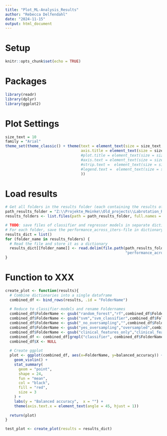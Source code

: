 ```yaml
---
title: "Plot_ML-Analysis_Results"
author: "Rebecca Delfendahl"
date: "2024-11-15"
output: html_document
---
```

# Setup
```r
knitr::opts_chunk$set(echo = TRUE)
```

# Packages
```r
library(readr)
library(dplyr)
library(ggplot2)
```

# Plot Settings
```r
size_text = 10
family = "Arial"
theme_set(theme_classic() + theme(text = element_text(size = size_text, family = family),
                                  axis.title = element_text(size = size_text +2, family = family),
                                  #plot.title = element_text(size = size_text, family = family),
                                  #axis.text = element_text(size = size_text, family = family),
                                  #strip.text =  element_text(size = size_text +4, family = family),
                                  #legend.text =  element_text(size = size_text, family = family)
                                  ))
```

# Load results
```r
# Get all folders in the results folder (each containing the results of another model)
path_results_folder = "Z:\\Projekte_Meinke\\Old_projects\\Labrotation_Rebecca\\2_Machine_learning\\Results"
results_folders <- list.files(path = path_results_folder, full.names = FALSE)

# TODO: save files of classifier and regressor models in separate dictionaries
# For each folder, save the performance_across_iters-file in dictionary
results_dict = list()
for (folder_name in results_folders) {
  # Read the file and store it as a dictionary
  results_dict[[folder_name]] <- read.delim(file.path(path_results_folder, folder_name,
                                                      "performance_across_iters.txt"))
}
```

# Function to XXX
```r
create_plot <- function(results){
  # Combine dictionaries into a single dataframe
  combined_df <- bind_rows(results, .id = "FolderName")
  
  # Reduce to classifier-models and rename Foldernames
  combined_df$FolderName <- gsub("random_forest","rf",combined_df$FolderName)
  combined_df$FolderName <- gsub("svm","svm_classifier",combined_df$FolderName)
  combined_df$FolderName <- gsub("_no_oversampling","",combined_df$FolderName)
  combined_df$FolderName <- gsub("yes_oversampling","oversampled",combined_df$FolderName)
  combined_df$FolderName <- gsub("clinical_features_only","clinical_features",combined_df$FolderName)
  combined_df <- combined_df[grepl("classifier", combined_df$FolderName), ]
  combined_df$X <- NULL
  
  # Create ggplot
  plot <- ggplot(combined_df, aes(x=FolderName, y=balanced_accuracy)) +
    geom_violin() +
    stat_summary(
      geom = "point",
      shape = 24,
      fun = "mean",
      col = "black",
      fill = "red",
      size = 3
    ) +
    labs(y = "Balanced accuracy",  x = "") +
    theme(axis.text.x = element_text(angle = 45, hjust = 1))
  
  return(plot)
}

test_plot <- create_plot(results = results_dict)
```

